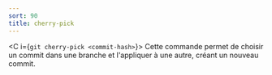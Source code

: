 ```yaml
---
sort: 90
title: cherry-pick
---
```


<C i={`git cherry-pick <commit-hash>`}>
  Cette commande permet de choisir un commit dans une branche et l'appliquer à une autre, créant un nouveau commit.
</C>

